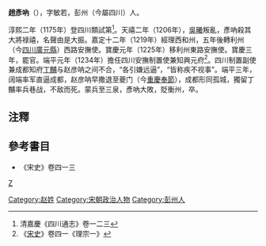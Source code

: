 '''趙彥吶'''（{{bd|?||?|}}），字敏若，彭州（今屬四川）人。

淳熙二年（1175年）登四川類試第<ref>清嘉慶《四川通志》卷一二三</ref>。天禧二年（1206年），[[吳曦|吳曦]]叛亂，彥吶殺其大將禄禧，名聲由是大振。嘉定十二年（1219年）經理西和州，五年後轉利州（今[[四川|四川]][[廣元縣|廣元縣]]）西路安撫使。寶慶元年（1225年）移利州東路安撫使。寶慶三年，罷官。端平元年（1234年）擔任四川安撫制置使兼知興元府<ref>《[[宋史|宋史]]》卷四一《理宗一》</ref>。四川制置副使兼成都知府[[丁黼|丁黼]]与赵彦呐之间不合，“各引嫌远逼”，“皆称疾不视事”。端平三年，阔端率军直逼成都，赵彦呐早撒退至夔门（今[[重慶|重慶]][[奉節|奉節]]），成都形同孤城，獨留丁黼率兵巷战，不敌而死。蒙兵至三泉，彥吶大敗，貶衡州，卒。

== 注釋 ==
{{reflist}}
== 參考書目 ==
* 《宋史》卷四一三
[[category:宋朝官員|Z]]
[[Category:赵姓|Category:赵姓]]
[[Category:宋朝政治人物|Category:宋朝政治人物]]
[[Category:彭州人|Category:彭州人]]